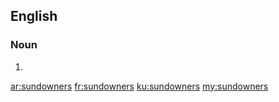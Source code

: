 ==English==

===Noun===
{{head|en|plural}}

# {{plural of|sundowner|lang=en}}

[[ar:sundowners]]
[[fr:sundowners]]
[[ku:sundowners]]
[[my:sundowners]]